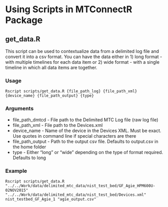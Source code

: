 # Using Scripts in MTConnectR Package

## get_data.R

This script can be used to contextualize data from a delimited log file and convert 
it into a csv format. You can have the data either in 1) long format - with multiple
timelines for each data item or 2) wide format - with a single timeline in which all
data items are together.

### Usage
`Rscript scripts/get_data.R {file_path_log} {file_path_xml} {device_name} {file_path_output} {type}`

### Arguments
* file_path_dmtcd - File path to the Delimited MTC Log file (raw log file)
* file_path_xml - File path to the Devices.xml
* device_name - Name of the device in the Devices XML. Must be exact. Use quotes in command line if special characters are there
* file_path_output - Path to the output csv file. Defaults to output.csv in the home folder
* type - Either "long" or "wide" depending on the type of format required. Defaults to long

### Example

```
Rscript scripts/get_data.R "../../Work/data/delimited_mtc_data/nist_test_bed/GF_Agie_HPM600U-02NOV2015" "../../Work/data/delimited_mtc_data/nist_test_bed/Devices.xml" nist_testbed_GF_Agie_1 "agie_output.csv"

```